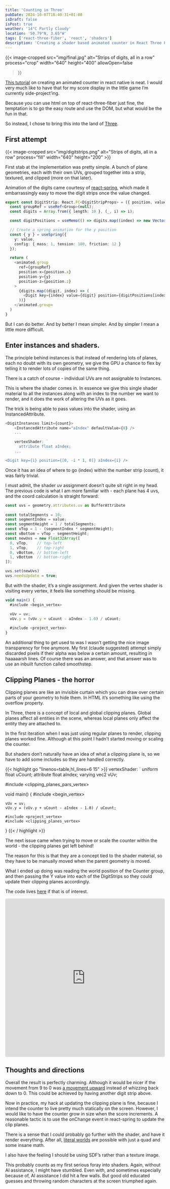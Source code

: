 ```yaml
---
title: 'Counting in Three'
pubDate: 2024-10-07T18:40:31+01:00
isDraft: false
isPost: true
weather: '14°C Partly Cloudy'
location: '50.79°N, 3.65°W'
tags: ['react-three-fiber', 'react', 'shaders']
description: 'Creating a shader based animated counter in React Three Fiber'
---
```



{{< image-cropped src="img/final.jpg" 
  alt="Strips of digits, all in a row" 
  process="crop" 
  width="640" 
  height="400"
  allowOpen=false
>}}

[This tutorial](https://www.youtube.com/watch?v=Rv91NdVtnsw) on creating an animated counter in react native is neat. I would very much like to have that for my score display in the little game I’m currently side-project’ing.

Because you can use html on top of react-three-fiber just fine, the temptation is to go the easy route and use the DOM, but what would be the fun in that.

So instead, I chose to bring this into the land of [Three](https://threejs.org).

## First attempt

{{< image-cropped src="img/digitstrips.png" alt="Strips of digits, all in a row" process="fill" width="640" height="200" >}}

First stab at the implementation was pretty simple. A bunch of plane geometries, each with their own UVs, grouped together into a strip, textured, and clipped (more on that later).

Animation of the digits came courtesy of [react-spring](https://www.react-spring.dev/), which made it embarrassingly easy to move the digit strips once the value changed.


```typescript
export const DigitStrip: React.FC<DigitStripProps> = ({ position, value }) => {
  const groupRef = useRef<Group>(null);
  const digits = Array.from({ length: 10 }, (_, i) => i);

  const digitPositions = useMemo(() => digits.map((index) => new Vector3(0, -index * 1, 0)), [digits])

  // Create a spring animation for the y position
  const { y } = useSpring({
    y: value,
    config: { mass: 1, tension: 180, friction: 12 }
  });

  return (
    <animated.group
      ref={groupRef}
      position-x={position.x}
      position-y={y}
      position-z={position.z}
    >
      {digits.map((digit, index) => (
        <Digit key={index} value={digit} position={digitPositions[index]} />
      ))}
    </animated.group>
  )
}
```

But I can do better. And by better I mean simpler. And by simpler I mean a little more difficult.

## Enter instances and shaders.

The principle behind instances is that instead of rendering lots of planes, each no doubt with its own geometry, we give the GPU a chance to flex by telling it to render lots of copies of the same thing.

There is a catch of course - individual UVs are not assignable to Instances.

This is where the shader comes in. In essence we give this single shader material to all the instances along with an index to the number we want to render, and it does the work of altering the UVs as it goes.

The trick is being able to pass values into the shader, using an InstancedAttribute.


```typescript
<DigitInstances limit={count}>
    <InstancedAttribute name="aIndex" defaultValue={0} />
    ...

    vertexShader: `
      attribute float aIndex;
    ...

<Digit key={i} position={[0, -i * 1, 0]} aIndex={i} />
```

Once it has an idea of where to go (index) within the number strip (count), it was fairly trivial.

I must admit, the shader uv assignment doesn’t quite sit right in my head. The previous code is what I am more familiar with - each plane has 4 uvs, and the coord calculation is straight forward:


```typescript
const uvs = geometry.attributes.uv as BufferAttribute
      
const totalSegments = 10;
const segmentIndex = value;
const segmentHeight = 1 / totalSegments;
const vTop = 1 - (segmentIndex * segmentHeight);
const vBottom = vTop - segmentHeight;
const newUvs = new Float32Array([
  0, vTop,    // top-left
  1, vTop,    // top-right
  0, vBottom, // bottom-left
  1, vBottom  // bottom-right
]);

uvs.set(newUvs)
uvs.needsUpdate = true;
```

But with the shader, it’s a single assignment. And given the vertex shader is visiting every vertex, it feels like something should be missing.


```typescript
void main() {
  #include <begin_vertex>

  vUv = uv;
  vUv.y = (vUv.y + uCount - aIndex - 1.0) / uCount;
  
  #include <project_vertex>
}
```

An additional thing to get used to was I wasn’t getting the nice image transparency for free anymore. My first (claude suggested) attempt simply discarded pixels if their alpha was below a certain amount, resulting in haaaaarsh lines.
Of course there was an answer, and that answer was to use an inbuilt function called smoothstep.



## Clipping Planes - the horror

Clipping planes are like an invisible curtain which you can draw over certain parts of your geometry to hide them. In HTML it’s something like using the overflow property.

In Three, there is a concept of local and global clipping planes. Global planes affect all entities in the scene, whereas local planes only affect the entity they are attached to.

In the first iteration when I was just using regular planes to render, clipping planes worked fine. Although at this point I hadn't started moving or scaling the counter.

But shaders don’t naturally have an idea of what a clipping plane is, so we have to add some includes so they are handled correctly.


{{< highlight go "linenos=table,hl_lines=6 15" >}}
vertexShader: `
  uniform float uCount;
  attribute float aIndex;
  varying vec2 vUv;

  #include <clipping_planes_pars_vertex>

  void main() {
    #include <begin_vertex>

    vUv = uv;
    vUv.y = (vUv.y + uCount - aIndex - 1.0) / uCount;
    
    #include <project_vertex>
    #include <clipping_planes_vertex>
  }
{{< / highlight >}}



The next issue came when trying to move or scale the counter within the world - the clipping planes get left behind!

The reason for this is that they are a concept tied to the shader material, so they have to be manually moved when the parent geometry is moved.

What I ended up doing was reading the world position of the Counter group, and then passing the Y value into each of the DigitStrips so they could update their clipping planes accordingly.


The code lives [here](https://github.com/odogono/r3f-counter) if that is of interest.


<iframe src="https://codesandbox.io/embed/zp7x95?view=preview&module=%2Fsrc%2Findex.tsx&hidenavigation=1"
     style="width:100%; height: 500px; border:0; border-radius: 4px; overflow:hidden;"
     title="r3f-counter-test"
     allow="accelerometer; ambient-light-sensor; camera; encrypted-media; geolocation; gyroscope; hid; microphone; midi; payment; usb; vr; xr-spatial-tracking"
     sandbox="allow-forms allow-modals allow-popups allow-presentation allow-same-origin allow-scripts">
</iframe>


## Thoughts and directions

Overall the result is perfectly charming. Although it would be nicer if the movement from 9 to 0 was [a movement upward](https://www.youtube.com/watch?v=vyejpfe72rA) instead of whizzing back down to 0. This could be achieved by having another digit strip above.

Now in practice, my hack at updating the clipping plane is fine, because I intend the counter to live pretty much statically on the screen. However, I would like to have the counter grow in size when the score increments. A reasonable tactic is to use the onChange event in react-spring to update the clip planes.

There is a sense that I could probably go further with the shader, and have it render everything. After all, [literal worlds](https://www.shadertoy.com) are possible with just a quad and some insane math.

I also have the feeling I should be using SDF’s rather than a texture image.

This probably counts as my first serious foray into shaders. Again, without AI assistance, I might have stumbled.  Even with, and sometimes especially because of, AI assistance I did hit a few walls. But good old educated guesses and throwing random characters at the screen triumphed again.